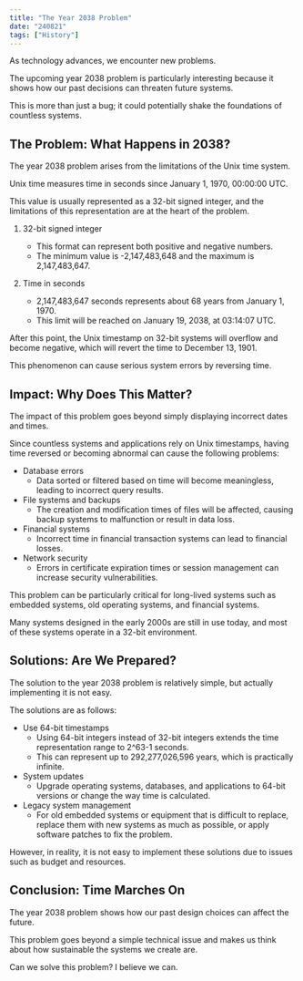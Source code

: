 ```yaml
---
title: "The Year 2038 Problem"
date: "240821"
tags: ["History"]
---
```


As technology advances, we encounter new problems.

The upcoming year 2038 problem is particularly interesting because it shows how our past decisions can threaten future systems.

This is more than just a bug; it could potentially shake the foundations of countless systems.

## The Problem: What Happens in 2038?

The year 2038 problem arises from the limitations of the Unix time system.

Unix time measures time in seconds since January 1, 1970, 00:00:00 UTC.

This value is usually represented as a 32-bit signed integer, and the limitations of this representation are at the heart of the problem.

1. 32-bit signed integer

   - This format can represent both positive and negative numbers.
   - The minimum value is -2,147,483,648 and the maximum is 2,147,483,647.

2. Time in seconds
   - 2,147,483,647 seconds represents about 68 years from January 1, 1970.
   - This limit will be reached on January 19, 2038, at 03:14:07 UTC.

After this point, the Unix timestamp on 32-bit systems will overflow and become negative, which will revert the time to December 13, 1901.

This phenomenon can cause serious system errors by reversing time.

## Impact: Why Does This Matter?

The impact of this problem goes beyond simply displaying incorrect dates and times.

Since countless systems and applications rely on Unix timestamps, having time reversed or becoming abnormal can cause the following problems:

- Database errors
  - Data sorted or filtered based on time will become meaningless, leading to incorrect query results.
- File systems and backups
  - The creation and modification times of files will be affected, causing backup systems to malfunction or result in data loss.
- Financial systems
  - Incorrect time in financial transaction systems can lead to financial losses.
- Network security
  - Errors in certificate expiration times or session management can increase security vulnerabilities.

This problem can be particularly critical for long-lived systems such as embedded systems, old operating systems, and financial systems.

Many systems designed in the early 2000s are still in use today, and most of these systems operate in a 32-bit environment.

## Solutions: Are We Prepared?

The solution to the year 2038 problem is relatively simple, but actually implementing it is not easy.

The solutions are as follows:

- Use 64-bit timestamps
  - Using 64-bit integers instead of 32-bit integers extends the time representation range to 2^63-1 seconds.
  - This can represent up to 292,277,026,596 years, which is practically infinite.
- System updates
  - Upgrade operating systems, databases, and applications to 64-bit versions or change the way time is calculated.
- Legacy system management
  - For old embedded systems or equipment that is difficult to replace, replace them with new systems as much as possible, or apply software patches to fix the problem.

However, in reality, it is not easy to implement these solutions due to issues such as budget and resources.

## Conclusion: Time Marches On

The year 2038 problem shows how our past design choices can affect the future.

This problem goes beyond a simple technical issue and makes us think about how sustainable the systems we create are.

Can we solve this problem? I believe we can.
